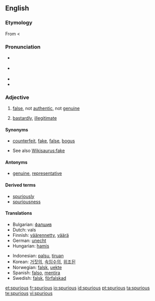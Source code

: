 {{was wotd|2007|November|27}}
==English==

===Etymology===
From {{LL.}} {{term|spurius||illegitimate, bastardly|lang=la}} < {{term|spurcus||foul, base, low|lang=la}}

===Pronunciation===
* {{a|RP}} {{IPA|/ˈspjʊə.ri.əs/}}
* {{a|US}} {{IPA|/ˈspjʊr.i.əs/}}
* {{audio|en-us-spurious.ogg|Audio (US)}}
* {{rhymes|ʊəriəs}}

===Adjective===
{{en-adj}}

# [[false]], not [[authentic]], not [[genuine]]
# {{archaic}} [[bastardly]], [[illegitimate]]

====Synonyms====
* {{sense|false}} [[counterfeit]], [[fake]], [[false]], [[bogus]]
* See also [[Wikisaurus:fake]]

====Antonyms====
* {{sense|false}} [[genuine]], [[representative]]

====Derived terms====
* [[spuriously]]
* [[spuriousness]]

====Translations====
{{trans-top|false}}
* Bulgarian: [[фалшив]]
* Dutch: vals
* Finnish: [[väärennetty]], [[väärä]]
* German: [[unecht]]
* Hungarian: [[hamis]]
{{trans-mid}}
* Indonesian: [[palsu]], [[tiru|tiruan]]
* Korean: [[거짓의]], [[속임수의]], [[위조된]]
* Norwegian: [[falsk]], [[uekte]]
* Spanish: [[falso]], [[mentira]]
* Swedish: [[falsk]], [[förfalskad]]
{{trans-bottom}}

[[et:spurious]]
[[fr:spurious]]
[[io:spurious]]
[[id:spurious]]
[[pt:spurious]]
[[ta:spurious]]
[[te:spurious]]
[[vi:spurious]]